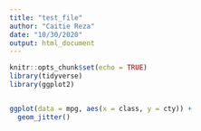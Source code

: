 ```yaml
---
title: "test_file"
author: "Caitie Reza"
date: "10/30/2020"
output: html_document
---
```


```r
knitr::opts_chunk$set(echo = TRUE)
library(tidyverse)
library(ggplot2)
```


```r

```

```r
ggplot(data = mpg, aes(x = class, y = cty)) +
  geom_jitter()
```

